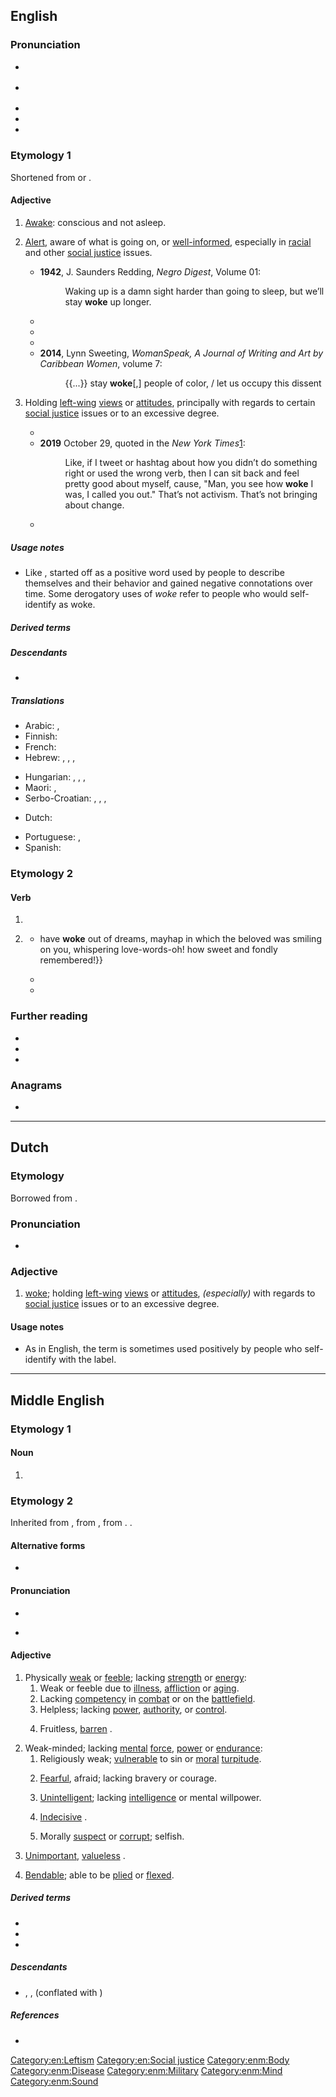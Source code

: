 ==English==

===Pronunciation===
* {{a|RP}} {{IPA|en|/wəʊk/}}
* {{a|GA}} {{IPA|en|/woʊk/}}
* {{enPR|wōk}}
* {{audio|en|En-us-woke.ogg|Audio (US)}}
* {{rhymes|en|əʊk|s=1}}

===Etymology 1===
Shortened from {{m|en|woken}} or {{m|en|woken up|woke(n) up}}.

====Adjective====
{{en-adj|-|more|er}}

# {{lb|en|dialect|AAVE|or|slang}} [[awake|Awake]]: conscious and not asleep.
#: {{syn|en|Thesaurus:awake}}
# {{lb|en|chiefly|_|AAVE|slang}} [[alert|Alert]], aware of what is going on, or [[well-informed]], especially in [[racial]] and other [[social justice]] issues.
#: {{syn|en|Thesaurus:vigilant}}
#: {{cot|en|politically correct|q1=chiefly derogatory|right-on|q2=British}}
#* '''1942''', J. Saunders Redding, ''Negro Digest'', Volume 01:
#*: Waking up is a damn sight harder than going to sleep, but we’ll stay '''woke''' up longer.
#* {{quote-journal|en|date=May 20, 1962|author=William Melvin Kelley|authorlink=William Melvin Kelley|title=If You’re Woke You Dig It|work=The New York Times|page=45|url=https://www.nytimes.com/1962/05/20/archives/if-youre-woke-you-dig-it-no-mickey-mouse-can-be-expected-to-follow.html|passage=If You’re '''Woke''' You Dig It [title]}}
#* {{quote-book|en|year=1972|title=Garvey Lives!|author=Barry Beckham|authorlink=Barry Beckham|passage=I been sleeping all my life. And now that Mr. Garvey done woke me up, I’m gon stay '''woke'''. And I’m gon help him wake up other black folk.}}
#* {{quote-song|en|year=2008|author=Erykah Badu|authorlink=Erykah Badu|title=Master Teacher|album={{w|New Amerykah Part One (4th World War)}}|passage=What if there was no niccas / Only master teachers? / I stay '''woke''' (dreams dreams)}}
#* '''2014''', Lynn Sweeting, ''WomanSpeak, A Journal of Writing and Art by Caribbean Women'', volume 7:
#*: {{...}} stay '''woke'''[,] people of color, / let us occupy this dissent
# {{senseid|en|left-wing}} {{lb|en|by extension|slang|often|derogative}} Holding [[left-wing]] [[view]]s or [[attitude]]s, principally with regards to certain [[social justice]] issues or to an excessive degree.
#* {{quote-web|en|date=2016-08-14|author=Ross Douthat|url=http://www.nytimes.com/2016/08/14/opinion/sunday/a-playboy-for-president.html|title=A Playboy for President|work=The New York Times|passage=But the cultural conflict between these two post-revolutionary styles — between frat guys and feminist bluestockings, Gamergaters and the diversity police, alt-right provocateurs and “'''woke'''” dudebros, the mouthbreathers who poured hate on the all-female “Ghostbusters” and the tastemakers who pretended it was good — is likely here to stay.}}
#* '''2019''' October 29, {{w|Barack Obama}} quoted in the ''New York Times''[https://www.nytimes.com/2019/10/31/us/politics/obama-woke-cancel-culture.html]:
#*: Like, if I tweet or hashtag about how you didn’t do something right or used the wrong verb, then I can sit back and feel pretty good about myself, cause, "Man, you see how '''woke''' I was, I called you out."  That’s not activism. That’s not bringing about change.
#* {{quote-web|en|date=2019-12-06|author=Jamelle Bouie|work=The New York Times|url=https://www.nytimes.com/2019/12/06/opinion/woke-democrats-harris.html|title=Why the ‘'''Wokest'''’ Candidates Are the Weakest|passage=If this were actually true, you would expect real traction for the '''wokest''' candidates in the Democratic presidential race. But it’s been just the opposite. The '''woke''' candidates have been the weakest, electorally speaking, and the defining attribute of the Democratic primary has been a preoccupation with the voters that put Trump in the White House.}}

=====Usage notes=====
* Like {{m|en|politically correct}}, {{m|en|woke}} started off as a positive word used by people to describe themselves and their behavior and gained negative connotations over time.  Some derogatory uses of ''woke'' refer to people who would self-identify as woke.

=====Derived terms=====
{{der4|en
|get woke, go broke
|hyperwoke
|woke church
|wokefish
|wokeish
|wokeism
|wokeist
|wokelash
|wokeness
|wokery
|wokescold
|wokester
|Woketopia
|woketopian
|wokewash
|wokewashing
|wokie
|wokism
|wokist
}}

=====Descendants=====
* {{desc|bor=1|nl|woke}}

=====Translations=====
{{trans-top|alert of what is happening}}
* Arabic: {{t|ar|يَقِظ}}, {{t|ar|نَبِه}}
* Finnish: {{t+|fi|tiedostava}}
* French: {{t+|fr|au fait}}
* Hebrew: {{t|he|נאורה|f|tr=neora}}, {{t+|he|נאור|m|tr=naor}}, {{t|he|נאורות|f-p|tr=neorot}}, {{t|he|נאורים|m-p|tr=neorim}}
{{trans-mid}}
* Hungarian: {{t+|hu|éber}}, {{t|hu|jól értesült}}, {{t+|hu|felvilágosult}}, {{t+|hu|tájékozott}}
* Maori: {{t|mi|aroā}}, {{t|mi|arowā}}
* Serbo-Croatian: {{t+|sh|budan|m}}, {{t+|sh|svjestan|m}}, {{t+|sh|osviješten|m}}, {{t+|sh|budan|m}}
{{trans-bottom}}
{{trans-top|politically correct}}
* Dutch: {{t|ne|woke}}
{{trans-mid}}
* Portuguese: {{t+|pt|lacrador|m}}, {{t+|pt|lacradora|f}}
* Spanish: {{t+|es|progre|m|f}}
{{trans-bottom}}

===Etymology 2===
{{nonlemma}}

====Verb====
{{head|en|verb form}}

# {{en-simple past of|wake}}
# {{lb|en|now|colloquial|or|dialectal}} {{past participle of|en|wake|nocat=1}}
#* {{RQ:Thackeray Lovel|chapter=Miss Prior is Kept at the Door|page=56|passage={{...}}have '''woke''' out of dreams, mayhap in which the beloved was smiling on you, whispering love-words-oh! how sweet and fondly remembered!}}
#* {{RQ:Verne Twenty Thousand Leagues|chapter=Four Thousand Leagues under the Pacific|page=96|url=https://babel.hathitrust.org/cgi/pt?id=mdp.39015004307362&view=1up&seq=194|passage=It has its tempers and its gentle moods. Yesterday it slept as we did, and now it has '''woke''' after a quiet night.}}
#* {{quote-book|en|date=10 November 2007|title=One Sunday|author=Joy Dettman|publisher=Pan Macmillan Australia|location=Sydney|page=184|isbn=9781743345689|url=https://www.google.co.nz/books/edition/One_Sunday/a8plFLyOiKsC|passage=What time did you wake up, and what woke you so flamin' early on a Sunday morning? Something must have '''woke''' you. The alarm clock?}}

===Further reading===
* {{R:Lexico}}
* {{cite-web|en|date=December 30, 2018|site=Weekend Edition|author=Sam Sanders|url=https://www.npr.org/2018/12/30/680899262/opinion-its-time-to-put-woke-to-sleep|title=It's Time To Put 'Woke' To Sleep}}
* {{cite-web|en|year=2017|site=okayplayer|url=https://www.okayplayer.com/originals/georgia-muldrow-erykah-badu-stay-woke-master-teacher.html|title=The Origin Of Woke: How Erykah Badu And Georgia Anne Muldrow Sparked The “Stay Woke” Era|author=Elijah C. Watson}}

===Anagrams===
* {{anagrams|en|a=ekow|Ewok}}

[[Category:en:Leftism]]
[[Category:en:Social justice]]

----

==Dutch==

===Etymology===
Borrowed from {{bor|nl|en|woke}}.

===Pronunciation===
* {{audio|nl|Nl-woke.ogg|Audio}}

===Adjective===
{{nl-adj}}

# {{lb|nl|slang|often|derogatory}} [[woke]]; holding [[left-wing]] [[views]] or [[attitudes]], ''(especially)'' with regards to [[social justice]] issues or to an excessive degree.
#: {{cot|nl|politiek correct}}
#: {{ux|nl|Ondanks al zijn '''woke''' gepraat heeft de student nog steeds geen vriendin.|In spite of all his '''woke''' talk, the student still does not have a girlfriend.|inline=1}}

====Usage notes====
* As in English, the term is sometimes used positively by people who self-identify with the label. 

----

==Middle English==

===Etymology 1===

====Noun====
{{head|enm|noun}}

# {{alternative form of|enm|weke|id=week|t=week}}

===Etymology 2===
Inherited from {{inh|enm|ang|wāc}}, from {{inh|enm|gmw-pro|*waikw}}, from {{inh|enm|gem-pro|*waikwaz}}. {{doublet|enm|weyk}}.

====Alternative forms====
* {{alter|enm|wac|woc|wake|wok|wooc|woake}}

====Pronunciation====
* {{IPA|enm|/wɔːk/}}
* {{a|Northern ME|Early ME}} {{IPA|enm|/wɑːk/}}

====Adjective====
{{enm-adj|woke|wakker|wakkest}}

# Physically [[weak]] or [[feeble]]; lacking [[strength]] or [[energy]]:
## Weak or feeble due to [[illness]], [[affliction]] or [[aging]].
## Lacking [[competency]] in [[combat]] or on the [[battlefield]].
## Helpless; lacking [[power]], [[authority]], or [[control]].
## {{lb|enm|rare}} Fruitless, [[barren]] {{gloss|agriculturally [[unusable]]}}.
# Weak-minded; lacking [[mental]] [[force]], [[power]] or [[endurance]]:
## Religiously weak; [[vulnerable]] to sin or [[moral]] [[turpitude]].
## {{lb|enm|rare}} [[fearful|Fearful]], afraid; lacking bravery or courage.
## {{lb|enm|rare}} [[unintelligent|Unintelligent]]; lacking [[intelligence]] or mental willpower.
## {{lb|enm|rare}} [[indecisive|Indecisive]] {{gloss|unable to commit or take [[action]]}}.
## {{lb|enm|rare}} Morally [[suspect]] or [[corrupt]]; selfish.
# [[unimportant|Unimportant]], [[valueless]] {{gloss|of little value or import}}.
# {{lb|enm|rare}} [[bendable|Bendable]]; able to be [[plied]] or [[flexed]].

=====Derived terms=====
* {{l|enm|woclic}}
* {{l|enm|wocnesse}}
* {{l|enm|woken}}

=====Descendants=====
* {{desc|sco|wak}}, {{l|sco|wake}}, {{l|sco|waik}} (conflated with {{m|enm|weyk}})

=====References=====
* {{R:MED Online|entry=wōk |pos=adj|id=MED53317|accessdate=2018-11-28}}

[[Category:enm:Body]]
[[Category:enm:Disease]]
[[Category:enm:Military]]
[[Category:enm:Mind]]
[[Category:enm:Sound]]